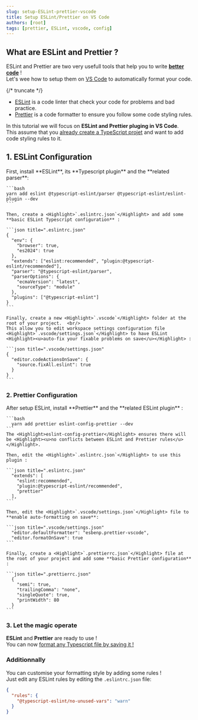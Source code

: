 ```yaml
---
slug: setup-ESLint-prettier-vscode
title: Setup ESLint/Prettier on VS Code
authors: [root]
tags: [prettier, ESLint, vscode, config]
---
```



## What are ESLint and Prettier ?

<Highlight>ESLint</Highlight> and <Highlight>Prettier</Highlight> are two very usefull
tools that help you to write <u>**better code**</u> ! <br />
Let's wee how to setup them on [VS Code](https://code.visualstudio.com/) to
automatically format your code.

{/* truncate */}

- [ESLint](https://eslint.org/) is a code linter that check your code for problems and bad practice.
- [Prettier](https://prettier.io/) is a code formatter to ensure you follow some code styling rules.

In this tutorial we will focus on **ESLint and Prettier pluging in VS Code**. <br/>
This assume that you <u>already create a TypeScript projet</u> and want to add code styling rules to it.

## <Highlight>1. ESLint Configuration</Highlight>

<Tabs id="install-scope">
  <TabItem value="local" label="Local">
    First, install **ESLint**, its **Typescript plugin** and the **related parser**:

    ```bash
    yarn add eslint @typescript-eslint/parser @typescript-eslint/eslint-plugin --dev
    ```

    Then, create a <Highlight>`.eslintrc.json`</Highlight> and add some **basic ESLint Typescript configuration** :

    ```json title=".eslintrc.json"
    {
      "env": {
        "browser": true,
        "es2024": true
      },
      "extends": ["eslint:recommended", "plugin:@typescript-eslint/recommended"],
      "parser": "@typescript-eslint/parser",
      "parserOptions": {
        "ecmaVersion": "latest",
        "sourceType": "module"
      },
      "plugins": ["@typescript-eslint"]
    }
    ```

    Finally, create a new <Highlight>`.vscode`</Highlight> folder at the root of your project.  <br/>
    This allow you to edit workspace settings configuration file <Highlight>`.vscode/settings.json`</Highlight> to have ESLint <Highlight><u>auto-fix your fixable problems on save</u></Highlight> :

    ```json title=".vscode/settings.json"
    {
      "editor.codeActionsOnSave": {
        "source.fixAll.eslint": true
      }
    }
    ```

  </TabItem>
  <TabItem value="global" label="Global">

  </TabItem>
</Tabs>

### <Highlight>2. Prettier Configuration</Highlight>

<Tabs id="install-scope">
  <TabItem value="local" label="Local">
    After setup ESLint, install **Prettier** and the **related ESLint plugin** :

    ```bash
      yarn add prettier eslint-config-prettier --dev
    ```
    The <Highlight>eslint-config-prettier</Highlight> ensures there will be <Highlight><u>no conflicts between ESLint and Prettier rules</u></Highlight>.

    Then, edit the <Highlight>`.eslintrc.json`</Highlight> to use this plugin :

    ```json title=".eslintrc.json"
      "extends": [
        "eslint:recommended",
        "plugin:@typescript-eslint/recommended",
        "prettier"
      ],
    ```

    Then, edit the <Highlight>`.vscode/settings.json`</Highlight> file to **enable auto-formatting on save**:

    ```json title=".vscode/settings.json"
      "editor.defaultFormatter": "esbenp.prettier-vscode",
      "editor.formatOnSave": true
    ```

    Finally, create a <Highlight>`.prettierrc.json`</Highlight> file at the root of your project and add some **basic Prettier configuration** :

    ```json title=".prettierrc.json"
      {
        "semi": true,
        "trailingComma": "none",
        "singleQuote": true,
        "printWidth": 80
      }
    ```

  </TabItem>
  <TabItem value="global" label="Global">

  </TabItem>
</Tabs>

### <Highlight>3. Let the magic operate</Highlight>

**ESLint** and **Prettier** are ready to use ! <br/>
You can now <Highlight><u>format any Typescript file by saving it !</u></Highlight>

### <Highlight>Additionnally</Highlight>

You can customise your formatting style by adding some rules ! <br/>
Just edit any ESLint rules by editing the <Highlight>`.eslintrc.json`</Highlight> file:

```json .eslintrc.json
{
  "rules": {
    "@typescript-eslint/no-unused-vars": "warn"
  }
}
```
